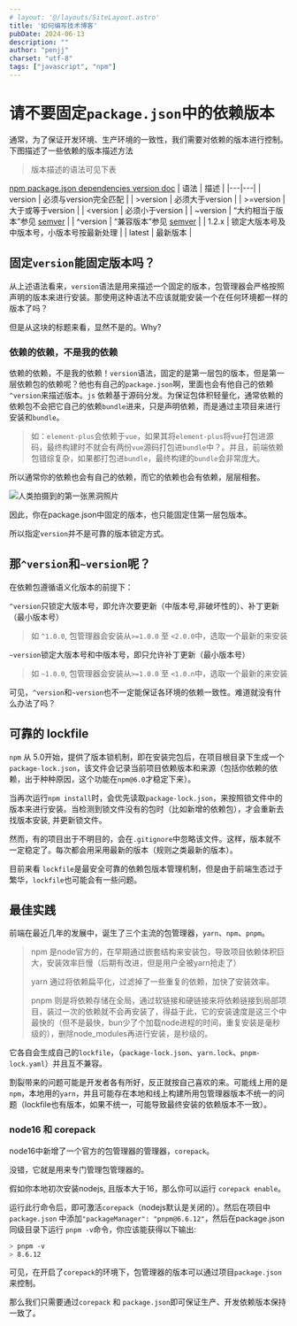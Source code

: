 ```yaml
---
# layout: '@/layouts/SiteLayout.astro'
title: '如何编写技术博客'
pubDate: 2024-06-13
description: ""
author: "penjj"
charset: "utf-8"
tags: ["javascript", "npm"]
---
```




# 请不要固定`package.json`中的依赖版本

通常，为了保证开发环境、生产环境的一致性，我们需要对依赖的版本进行控制。下图描述了一些依赖的版本描述方法

> 版本描述的语法可见下表

[npm package.json dependencies version doc](https://docs.npmjs.com/cli/v7/configuring-npm/package-json/#dependencies)
| 语法 | 描述 |
|---|---|
| version | 必须与version完全匹配 |
| >version | 必须大于version |
| >=version | 大于或等于version |
| \<version | 必须小于version |
| ~version | “大约相当于版本”参见 [semver](https://github.com/npm/node-semver#versions) |
| ^version | “兼容版本”参见 [semver](https://github.com/npm/node-semver#versions) |
| 1.2.x | 锁定大版本号及中版本号，小版本号按最新处理 |
| latest | 最新版本 |



## 固定`version`能固定版本吗？
从上述语法看来，`version`语法是用来描述一个固定的版本，包管理器会严格按照声明的版本来进行安装。那使用这种语法不应该就能安装一个在任何环境都一样的版本了吗？

但是从这块的标题来看，显然不是的。Why?

### 依赖的依赖，不是我的依赖
依赖的依赖，不是我的依赖！`version`语法，固定的是第一层包的版本，但是第一层依赖包的依赖呢？他也有自己的`package.json`啊，里面也会有他自己的依赖`^version`来描述版本。`js`
依赖基于源码分发。为保证包体积轻量化，通常依赖的依赖包不会把它自己的依赖`bundle`进来，只是声明依赖，而是通过主项目来进行安装和`bundle`。

> 如：`element-plus`会依赖于`vue`，如果其将`element-plus`将`vue`打包进源码，最终构建时不就会有两份`vue`源码打包进`bundle`中？。并且，前端依赖包错综复杂，如果都打包进`bundle`，最终构建的`bundle`会非常庞大。

所以通常你的依赖也会有自己的依赖，而它的依赖也会有依赖，层层相套。

<Image src={hole} alt="人类拍摄到的第一张黑洞照片"/>

因此，你在package.json中固定的版本，也只能固定住第一层包版本。

所以指定`version`并不是可靠的版本锁定方式。

## 那`^version`和`~version`呢？

在依赖包遵循语义化版本的前提下：

`^version`只锁定大版本号，即允许次要更新（中版本号,非破坏性的）、补丁更新（最小版本号）
> 如 `^1.0.0`, 包管理器会安装从`>=1.0.0` 至 `<2.0.0`中，选取一个最新的来安装

`~version`锁定大版本号和中版本号，即只允许补丁更新（最小版本号）
> 如 `~1.0.0`, 包管理器会安装从`>=1.0.0` 至 `<1.0.n`中，选取一个最新的来安装

可见，`^version`和`~version`也不一定能保证各环境的依赖一致性。难道就没有什么办法了吗？


## 可靠的 lockfile

`npm` 从 5.0开始，提供了版本锁机制，即在安装完包后，在项目根目录下生成一个`package-lock.json`，该文件会记录当前项目依赖版本和来源（包括你依赖的依赖，出于种种原因，这个功能在`npm@6.0`才稳定下来）。

当再次运行`npm install`时，会优先读取`package-lock.json`，来按照锁文件中的版本来进行安装。当检测到锁文件没有的包时（比如新增的依赖包），才会重新去找版本安装, 并更新锁文件。

然而，有的项目出于不明目的，会在`.gitignore`中忽略该文件。这样，版本就不一定稳定了。每次都会用采用最新的版本（规则之类最新的版本）。

目前来看 `lockfile`是最安全可靠的依赖包版本管理机制，但是由于前端生态过于繁华，`lockfile`也可能会有一些问题。


## 最佳实践
前端在最近几年的发展中，诞生了三个主流的包管理器，`yarn`、`npm`、`pnpm`。

> npm 是node官方的，在早期通过嵌套结构来安装包，导致项目依赖体积巨大，安装效率巨慢（后期有改进，但是用户全被yarn抢走了）
> 
> yarn 通过将依赖扁平化，过滤掉了一些重复的依赖，加快了安装效率。
>
> pnpm 则是将依赖存储在全局，通过软链接和硬链接来将依赖链接到局部项目，装过一次的依赖就不会再安装了，得益于此，它的安装速度是这三个中最快的（但不是最快，bun少了个加载node进程的时间，重复安装是毫秒级的），删除node_modules再进行安装，是秒级的。

它各自会生成自己的`lockfile`，（`package-lock.json`、`yarn.lock`、`pnpm-lock.yaml`）并且互不兼容。

割裂带来的问题可能是开发者各有所好，反正就按自己喜欢的来。可能线上用的是`npm`，本地用的`yarn`，并且可能存在本地和线上构建所用包管理器版本不统一的问题（lockfile也有版本，如果不统一，可能导致最终安装的依赖版本不一致）。


### node16 和 corepack
node16中新增了一个官方的包管理器的管理器，`corepack`。

没错，它就是用来专门管理包管理器的。

假如你本地初次安装nodejs, 且版本大于16，那么你可以运行 `corepack enable`。

运行此行命令后，即可激活`corepack`（nodejs默认是关闭的）。然后在项目中`package.json`
中添加`"packageManager": "pnpm@6.6.12"`，然后在package.json同级目录下运行 `pnpm -v`命令，你应该能获得以下输出:

```bash
> pnpm -v
> 8.6.12
```

可见，在开启了`corepack`的环境下，包管理器的版本可以通过项目`package.json`来控制。

那么我们只需要通过`corepack` 和 `package.json`即可保证生产、开发依赖版本保持一致了。
